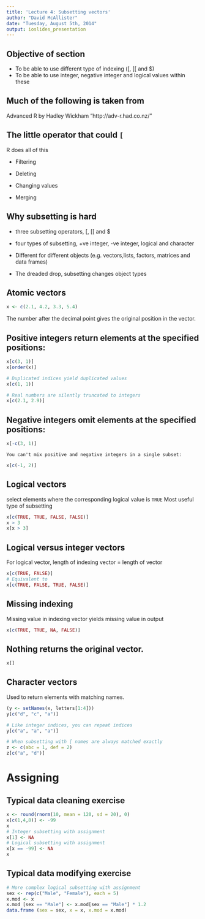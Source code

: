 ```yaml
---
title: 'Lecture 4: Subsetting vectors'
author: "David McAllister"
date: "Tuesday, August 5th, 2014"
output: ioslides_presentation
---
```


## Objective of section
* To be able to use different type of indexing ([, [[ and $)
* To be able to use integer, negative integer and logical values within these

## Much of the following is taken from
Advanced R by Hadley Wickham
"http://adv-r.had.co.nz/"

## The little operator that could `[` 
R does all of this

* Filtering

* Deleting

* Changing values

* Merging

## Why subsetting is hard

* three subsetting operators, [, [[ and $

* four types of subsetting, +ve integer, -ve integer, logical and character

* Different for different objects (e.g. vectors,lists, factors, matrices and data frames)

* The dreaded drop, subsetting changes object types

## Atomic vectors

```r
x <- c(2.1, 4.2, 3.3, 5.4)
```

The number after the decimal point gives the original position in the vector.

## __Positive integers__ return elements at the specified positions:

```r
x[c(3, 1)]
x[order(x)]

# Duplicated indices yield duplicated values
x[c(1, 1)]

# Real numbers are silently truncated to integers
x[c(2.1, 2.9)]
```

## __Negative integers__ omit elements at the specified positions:

```r
x[-c(3, 1)]
```

    You can't mix positive and negative integers in a single subset:

```r
x[c(-1, 2)]
```

## __Logical vectors__ 
select elements where the corresponding logical value is `TRUE`
Most useful type of subsetting

```r
x[c(TRUE, TRUE, FALSE, FALSE)]
x > 3
x[x > 3]
```

## Logical versus integer vectors
For logical vector, length of indexing vector = length of vector

```r
x[c(TRUE, FALSE)]
# Equivalent to
x[c(TRUE, FALSE, TRUE, FALSE)]
```

## Missing indexing
Missing value in indexing vector yields missing value in output

```r
x[c(TRUE, TRUE, NA, FALSE)]
```

## __Nothing__ returns the original vector.

```r
x[]
```


## __Character vectors__ 
Used to return elements with matching names.
```r
(y <- setNames(x, letters[1:4]))
y[c("d", "c", "a")]

# Like integer indices, you can repeat indices
y[c("a", "a", "a")]

# When subsetting with [ names are always matched exactly
z <- c(abc = 1, def = 2)
z[c("a", "d")]
```

# Assigning

## Typical data cleaning exercise

```r
x <- round(rnorm(10, mean = 120, sd = 20), 0)
x[c(1,4,8)] <- -99
x
# Integer subsetting with assignment
x[1] <- NA
# Logical subsetting with assignment
x[x == -99] <- NA
x
```

## Typical data modifying exercise
```r
# More complex logical subsetting with assignment
sex <- rep(c("Male", "Female"), each = 5) 
x.mod <- x
x.mod [sex == "Male"] <- x.mod[sex == "Male"] * 1.2
data.frame (sex = sex, x = x, x.mod = x.mod)
```

